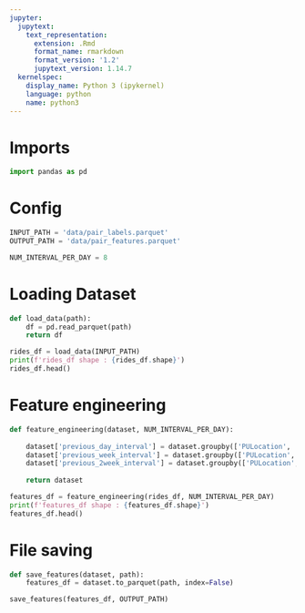 ```yaml
---
jupyter:
  jupytext:
    text_representation:
      extension: .Rmd
      format_name: rmarkdown
      format_version: '1.2'
      jupytext_version: 1.14.7
  kernelspec:
    display_name: Python 3 (ipykernel)
    language: python
    name: python3
---
```


# Imports

```python
import pandas as pd
```

# Config

```python
INPUT_PATH = 'data/pair_labels.parquet'
OUTPUT_PATH = 'data/pair_features.parquet'

NUM_INTERVAL_PER_DAY = 8
```

# Loading Dataset

```python
def load_data(path):
    df = pd.read_parquet(path) 
    return df
```

```python
rides_df = load_data(INPUT_PATH)
print(f'rides_df shape : {rides_df.shape}')
rides_df.head()
```

# Feature engineering

```python
def feature_engineering(dataset, NUM_INTERVAL_PER_DAY):
    
    dataset['previous_day_interval'] = dataset.groupby(['PULocation', 'DOLocation'])['Demand'].shift(1*NUM_INTERVAL_PER_DAY)
    dataset['previous_week_interval'] = dataset.groupby(['PULocation', 'DOLocation'])['Demand'].shift(7*NUM_INTERVAL_PER_DAY)
    dataset['previous_2week_interval'] = dataset.groupby(['PULocation', 'DOLocation'])['Demand'].shift(14*NUM_INTERVAL_PER_DAY)
    
    return dataset
```

```python
features_df = feature_engineering(rides_df, NUM_INTERVAL_PER_DAY)
print(f'features_df shape : {features_df.shape}') 
features_df.head()
```

# File saving

```python
def save_features(dataset, path):
    features_df = dataset.to_parquet(path, index=False)
```

```python
save_features(features_df, OUTPUT_PATH)
```

```python

```
